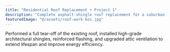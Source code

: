 ```yaml
---
title: "Residential Roof Replacement • Project 1"
description: "Complete asphalt-shingle roof replacement for a suburban home in Monmouth County, NJ."
featuredImage: "@/assets/roof-work-koi.jpg"
---
```

Performed a full tear-off of the existing roof, installed high-grade architectural shingles, reinforced flashing, and upgraded attic ventilation to extend lifespan and improve energy efficiency.